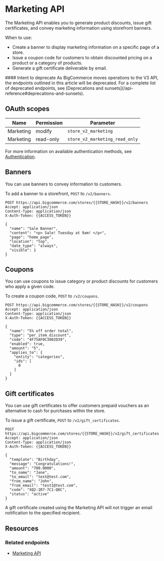 # Marketing API



The Marketing API enables you to generate product discounts, issue gift certificates, and convey marketing information using storefront banners.  

When to use:

* Create a banner to display marketing information on a specific page of a store.
* Issue a coupon code for customers to obtain discounted pricing on a product or a category of products.
* Generate a gift certificate deliverable by email.

<Callout type="warning">
#### Intent to deprecate 
As BigCommerce moves operations to the V3 API, the endpoints outlined in this article will be deprecated. For a complete list of deprecated endpoints, see [Deprecations and sunsets](/api-reference#deprecations-and-sunsets).
</Callout>


## OAuth scopes

| Name | Permission | Parameter |
| -- | -- | -- |
| Marketing | modify | `store_v2_marketing` |
| Marketing | read-only | `store_v2_marketing_read_only` |

For more information on available authentication methods, see [Authentication](/api-docs/getting-started/authentication).

## Banners
You can use banners to convey information to customers. 

To add a banner to a storefront, `POST` to `/v2/banners`.

```http filename="Example request: Create a banner" showLineNumbers copy
POST https://api.bigcommerce.com/stores/{{STORE_HASH}}/v2/banners
Accept: application/json
Content-Type: application/json
X-Auth-Token: {{ACCESS_TOKEN}}

{
  "name": "Sale Banner",
  "content": "<p> Sale! Tuesday at 9am! </p>",
  "page": "home_page",
  "location": "top",
  "date_type": "always",
  "visible": 1
}
```


## Coupons
You can use coupons to issue category or product discounts for customers who apply a given code.

To create a coupon code, `POST` to `/v2/coupons`.

```http filename="Example request: Create a coupon" showLineNumbers copy
POST https://api.bigcommerce.com/stores/{{STORE_HASH}}/v2/coupons
Accept: application/json
Content-Type: application/json
X-Auth-Token: {{ACCESS_TOKEN}}

{
  "name": "5% off order total",
  "type": "per_item_discount",
  "code": "4F75AF0C3802D39",
  "enabled": true,
  "amount": "5",
  "applies_to": {
    "entity": "categories",
    "ids": [
      0
    ]
  }
}
```

## Gift certificates
You can use gift certificates to offer customers prepaid vouchers as an alternative to cash for purchases within the store. 

To issue a gift certificate, `POST` to `/v2/gift_certificates`.

```http filename="Example request: Create a gift certificate" showLineNumbers copy
POST https://api.bigcommerce.com/stores/{{STORE_HASH}}/v2/gift_certificates
Accept: application/json
Content-Type: application/json
X-Auth-Token: {{ACCESS_TOKEN}}

{
  "template": "Birthday",
  "message": "Congratulations!",
  "amount": "700.0000",
  "to_name": "Jane",
  "to_email": "test@test.com",
  "from_name": "John",
  "from_email": "test1@test.com",
  "code": "XQ2-1R7-7C1-Q0C",
  "status": "active"
}
```

<Callout type="info">
  A gift certificate created using the Marketing API will not trigger an email notification to the specified recipient.
</Callout>


## Resources

### Related endpoints
- [Marketing API](/api-reference/store-management/marketing)
